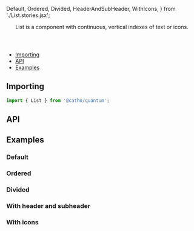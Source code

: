


  Default, 
  Ordered, 
  Divided, 
  HeaderAndSubHeader,
  WithIcons,
} from './List.stories.jsx';

<Meta 
  title="Foundation/List"
  component={List}
/>

<Header title="List">
  List is a component with continuous, vertical indexes of text or icons.
</Header>

- [Importing](#importing)
- [API](#api)
- [Examples](#examples)

## <a id="importing"></a>Importing

```js
import { List } from '@catho/quantum';
```

## <a id="api"></a>API

<ArgsTable of={List} />

## <a id="examples"></a>Examples

### Default

<Canvas>
  <Story story={Default} />
</Canvas>

### Ordered

<Canvas>
  <Story story={Ordered} />
</Canvas>

### Divided

<Canvas>
  <Story story={Divided} />
</Canvas>

### With header and subheader

<Canvas>
  <Story story={HeaderAndSubHeader} />
</Canvas>

### With icons

<Canvas>
  <Story story={WithIcons} />
</Canvas>